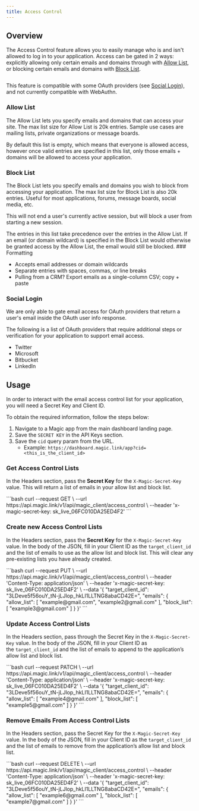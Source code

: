 ```yaml
---
title: Access Control
---
```



## Overview

The Access Control feature allows you to easily manage who is and isn't allowed to log in to your application. Access can be gated in 2 ways: explicitly allowing only certain emails and domains through with [Allow List](#allow-list), or blocking certain emails and domains with [Block List](#block-list).

<Frame>
  <img src="/images/access-control.webp" alt=""/>
</Frame>


This feature is compatible with some OAuth providers (see [Social Login](#social-login)), and not currently compatible with WebAuthn.

### Allow List

The Allow List lets you specify emails and domains that can access your site. The max list size for Allow List is 20k entries. Sample use cases are mailing lists, private organizations or message boards.

<Note>
By default this list is empty, which means that everyone is allowed access, however once valid entries are specified in this list, only those emails + domains will be allowed to access your application.
</Note>

### Block List

The Block List lets you specify emails and domains you wish to block from accessing your application. The max list size for Block List is also 20k entries. Useful for most applications, forums, message boards, social media, etc.

This will not end a user's currently active session, but will block a user from starting a new session.

<Info>
The entries in this list take precedence over the entries in the Allow List. If an email (or domain wildcard) is specified in the Block List would otherwise be granted access by the Allow List, the email would still be blocked.
</Info>
### Formatting

* Accepts email addresses or domain wildcards
* Separate entries with spaces, commas, or line breaks
* Pulling from a CRM? Export emails as a single-column CSV; copy + paste

### Social Login

We are only able to gate email access for OAuth providers that return a user's email inside the OAuth user info response.

The following is a list of OAuth providers that require additional steps or verification for your application to support email access.

* Twitter
* Microsoft
* Bitbucket
* LinkedIn

## Usage


In order to interact with the email access control list for your application, you will need a Secret Key and Client ID.

To obtain the required information, follow the steps below:

1.  Navigate to a Magic app from the main dashboard landing page.
2.  Save the `SECRET KEY` in the API Keys section.
3.  Save the `cid` query param from the URL.
    * Example: ⁠`https://dashboard.magic.link/app?cid=<this_is_the_client_id>`

### Get Access Control Lists

In the Headers section, pass the **Secret Key** for the `X-Magic-Secret-Key` value. This will return a list of emails in your allow list and block list.

<Tabs>
<Tab title="Bash">
```bash
curl --request GET \
  --url https://api.magic.link/v1/api/magic_client/access_control \
  --header 'x-magic-secret-key: sk_live_06FC010DA25ED4F2'
```
</Tab>
</Tabs>



### Create new Access Control Lists

In the Headers section, pass the **Secret Key** for the `X-Magic-Secret-Key` value. In the body of the JSON, fill in your Client ID as the `target_client_id` and the list of emails to use as the allow list and block list. This will clear any pre-existing lists you have already created.

<Tabs>
<Tab title="Bash">
```bash
curl --request PUT \
  --url https://api.magic.link/v1/api/magic_client/access_control \
  --header 'Content-Type: application/json' \
  --header 'x-magic-secret-key: sk_live_06FC010DA25ED4F2' \
  --data '{
	"target_client_id": "3LDeve5f56ouY_tN-jLJlop_hkLI1LLTNG8abaCD42E=",
	"emails": {
		"allow_list": [
			"example@gmail.com",
			"example2@gmail.com"
		],
		"block_list": [
			"example3@gmail.com"
		]
	}
}'
```
</Tab>
</Tabs>



### Update Access Control Lists

In the Headers section, pass through the Secret Key in the `X-Magic-Secret-Key` value. In the body of the JSON, fill in your Client ID as the `target_client_id` and the list of emails to append to the application’s allow list and block list.

<Tabs>
<Tab title="Bash">
```bash
curl --request PATCH \
  --url https://api.magic.link/v1/api/magic_client/access_control \
  --header 'Content-Type: application/json' \
  --header 'x-magic-secret-key: sk_live_06FC010DA25ED4F2' \
  --data '{
	"target_client_id": "3LDeve5f56ouY_tN-jLJlop_hkLI1LLTNG8abaCD42E=",
	"emails": {
		"allow_list": [
			"example4@gmail.com"
		],
		"block_list": [
			"example5@gmail.com"
		]
	}
}'
```
</Tab>
</Tabs>

### Remove Emails From Access Control Lists

In the Headers section, pass the Secret Key for the `X-Magic-Secret-Key` value. In the body of the JSON, fill in your Client ID as the `target_client_id` and the list of emails to remove from the application’s allow list and block list.

<Tabs>
<Tab title="Bash">
```bash
curl --request DELETE \
  --url https://api.magic.link/v1/api/magic_client/access_control \
  --header 'Content-Type: application/json' \
  --header 'x-magic-secret-key: sk_live_06FC010DA25ED4F2' \
  --data '{
	"target_client_id": "3LDeve5f56ouY_tN-jLJlop_hkLI1LLTNG8abaCD42E=",
	"emails": {
		"allow_list": [
			"example6@gmail.com"
		],
		"block_list": [
			"example7@gmail.com"
		]
	}
}'
```
</Tab>
</Tabs>



